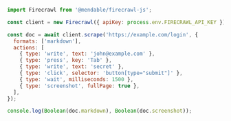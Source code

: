 ```js Node
import Firecrawl from '@mendable/firecrawl-js';

const client = new Firecrawl({ apiKey: process.env.FIRECRAWL_API_KEY });

const doc = await client.scrape('https://example.com/login', {
  formats: ['markdown'],
  actions: [
    { type: 'write', text: 'john@example.com' },
    { type: 'press', key: 'Tab' },
    { type: 'write', text: 'secret' },
    { type: 'click', selector: 'button[type="submit"]' },
    { type: 'wait', milliseconds: 1500 },
    { type: 'screenshot', fullPage: true },
  ],
});

console.log(Boolean(doc.markdown), Boolean(doc.screenshot));
```


